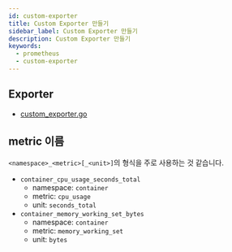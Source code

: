 ```yaml
---
id: custom-exporter
title: Custom Exporter 만들기
sidebar_label: Custom Exporter 만들기
description: Custom Exporter 만들기
keywords:
  - prometheus
  - custom-exporter
---
```


## Exporter

- [custom_exporter.go](https://github.com/hhk7734/custom_exporter.go)

## metric 이름

`<namespace>_<metric>[_<unit>]`의 형식을 주로 사용하는 것 같습니다.

- `container_cpu_usage_seconds_total`
  - namespace: `container`
  - metric: `cpu_usage`
  - unit: `seconds_total`
- `container_memory_working_set_bytes`
  - namespace: `container`
  - metric: `memory_working_set`
  - unit: `bytes`
